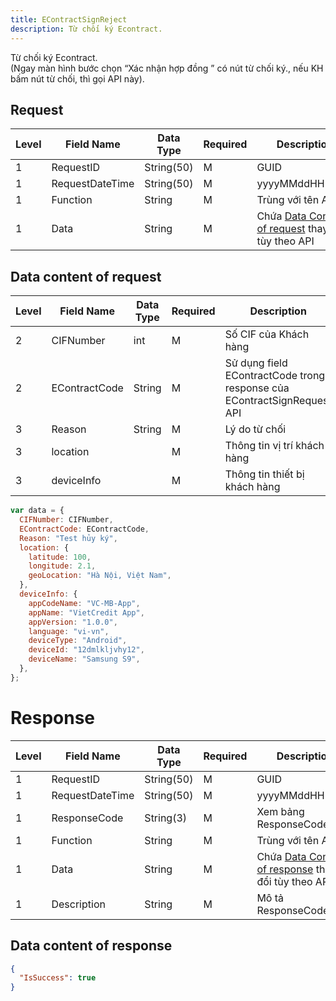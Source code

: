 ```yaml
---
title: EContractSignReject
description: Từ chối ký Econtract.
---
```


Từ chối ký Econtract. <br/>
(Ngay màn hình bước chọn “Xác nhận hợp đồng ” có nút từ chối ký., nếu KH bấm nút từ chối, thì gọi API này).

## Request

| Level | Field Name      | Data Type  | Required | Description                                                                    |
| ----- | --------------- | ---------- | -------- | ------------------------------------------------------------------------------ |
| 1     | RequestID       | String(50) | M        | GUID                                                                           |
| 1     | RequestDateTime | String(50) | M        | yyyyMMddHHmmss                                                                 |
| 1     | Function        | String     | M        | Trùng với tên API                                                              |
| 1     | Data            | String     | M        | Chứa [Data Content of request](#data-content-of-request) thay đổi tùy theo API |

## Data content of request

| Level | Field Name    | Data Type | Required | Description                                                             |
| ----- | ------------- | --------- | -------- | ----------------------------------------------------------------------- |
| 2     | CIFNumber     | int       | M        | Số CIF của Khách hàng                                                   |
| 2     | EContractCode | String    | M        | Sử dụng field EContractCode trong response của EContractSignRequest API |
| 3     | Reason        | String    | M        | Lý do từ chối                                                           |
| 3     | location      |           | M        | Thông tin vị trí khách hàng                                             |
| 3     | deviceInfo    |           | M        | Thông tin thiết bị khách hàng                                           |

```javascript
var data = {
  CIFNumber: CIFNumber,
  EContractCode: EContractCode,
  Reason: "Test hủy ký",
  location: {
    latitude: 100,
    longitude: 2.1,
    geoLocation: "Hà Nội, Việt Nam",
  },
  deviceInfo: {
    appCodeName: "VC-MB-App",
    appName: "VietCredit App",
    appVersion: "1.0.0",
    language: "vi-vn",
    deviceType: "Android",
    deviceId: "12dmlkljvhy12",
    deviceName: "Samsung S9",
  },
};
```

# Response

| Level | Field Name      | Data Type  | Required | Description                                                                      |
| ----- | --------------- | ---------- | -------- | -------------------------------------------------------------------------------- |
| 1     | RequestID       | String(50) | M        | GUID                                                                             |
| 1     | RequestDateTime | String(50) | M        | yyyyMMddHHmmss                                                                   |
| 1     | ResponseCode    | String(3)  | M        | Xem bảng ResponseCodeData                                                        |
| 1     | Function        | String     | M        | Trùng với tên API                                                                |
| 1     | Data            | String     | M        | Chứa [Data Content of response](#data-content-of-response) thay đổi tùy theo API |
| 1     | Description     | String     | M        | Mô tả ResponseCode                                                               |

## Data content of response

```json
{
  "IsSuccess": true
}
```

